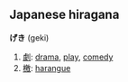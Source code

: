== Japanese hiragana ==

'''げき''' (geki)

# [[劇]]: [[drama]], [[play]], [[comedy]]
# [[檄]]: [[harangue]]